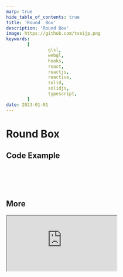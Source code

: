 ```yaml
---
marp: true
hide_table_of_contents: true
title: 'Round  Box'
description: 'Round Box'
image: https://github.com/tseijp.png
keywords:
        [
                glsl,
                webgl,
                hooks,
                react,
                reactjs,
                reactive,
                solid,
                solidjs,
                typescript,
        ]
date: 2023-01-01
---
```


# Round Box

<Canvas />

## Code Example

```cpp
float roundBoxSDF(vec3 p, vec3 b, float r) {
        vec3 q = abs(p) - b + r;
        return length(max(q, 0.0)) + min(max(q.x, max(q.y, q.z)), 0.0) - r;
}
```

## More

<iframe src="https://www.youtube.com/embed/s5NGeUV2EyU" />

precision highp float;
uniform vec2 iResolution; // canvas size
uniform vec3 up;          // camera up direction
uniform vec3 eye;         // camera position
uniform vec3 focus;       // camera focus point
uniform float focal;      // camera focal length
uniform float repeat;      // repeat space
uniform vec3 roundBoxSize;
uniform float roundBoxRound;
#define repetition(x) if (repeat != 0.) p = mod(p, x * repeat) - x * repeat * .5;
/**
 * SDF
 */
float roundBoxSDF(vec3 p, vec3 b, float r) {
        vec3 q = abs(p) - b + r;
        return length(max(q, 0.0)) + min(max(q.x, max(q.y, q.z)), 0.0) - r;
}
float SDF(vec3 p) {
        repetition(roundBoxSize)
        return roundBoxSDF(p, roundBoxSize, roundBoxRound);
}
/**
 * main
 */
void main() {
        vec3 look = normalize(focus - eye);
        vec3 right = normalize(cross(look, up));
        vec2 scr = gl_FragCoord.xy - iResolution * .5;
        vec3 dir = normalize(focal * look + scr.x * right + scr.y * up);
        /**
         * Ray marching
         */
        vec3 p = eye + dir;
        vec3 e = vec3(.0005, 0., 0.);
        float d = SDF(p);
        for (int i = 0; i < 100; i++) {
                if (d <= e.x) {
                        float dx = SDF(p + e.xyy) - d;
                        float dy = SDF(p + e.yxy) - d;
                        float dz = SDF(p + e.yyx) - d;
                        vec3 norm = normalize(vec3(dx, dy, dz));
                        gl_FragColor = vec4(norm * .5 + .5, 1.);
                        return;
                }
                p = p + d * dir;
                d = SDF(p);
        }
}`

        useGLRender,
        useResizeRef,
        useOrbitControls,
        useUniformControls,
} from './hooks'

        const self = useGLRender(frag)
        const ref = useResizeRef(self)
        useOrbitControls('eye', self)
        useUniformControls(
                {
                        roundBoxSize: [32, 32, 32],
                        roundBoxRound: { value: 20, min: 0, max: 40 },
                        repeat: { value: 0, min: 0, max: 50 },
                        focal: 500,
                        focus: [0, 0, 0],
                        up: [0, 1, 0],
                },
                self
        )
        return (
                <div ref={ref}>
                        <canvas ref={self.ref} />
                        <Leva />
                </div>
        )

}
